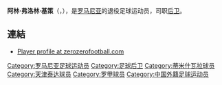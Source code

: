 {{noteta|G1=足球}}{{Football player infobox |
  playername = 基策 |
  fullname = Alin Florin Chiţa|
  image = [[Image:Replace_this_image_male.svg|150px]]|
 height = {{Height|m=1.80}} |
  dateofbirth = {{Birth date and age|1978|8|22|mf=y}} |
  cityofbirth =  [[皮特什蒂|皮特什蒂]], [[阿尔杰什县|阿尔杰什县]]|
  countryofbirth = [[罗马尼亚|罗马尼亚]] 
| currentclub  = 
| clubcrest   = 
| clubnumber  = 
| position    = [[右后卫|右后卫]]、[[中后卫|中后卫]]
| youthyears  = 
| youthclubs  = 
| years1 = 1997–2000 | clubs1 = [[FC_Dacia_Pitești|Dacia Pitești]]                  | caps1 =  44 | goals1 = 2
| years2 = 2000–2001 | clubs2 = [[FC_Politehnica_Timișoara|Politehnica Timişoara]]  | caps2 =  27 | goals2 = 5   
| years3 = 2001–2007 | clubs3 = [[FC_Argeș_Pitești|Argeş Pitești]]                  | caps3 = 178 | goals3 = 3                                
| years4 = 2007–2009 | clubs4 = [[FC_UTA_Arad|UTA Arad]]                            | caps4 =  26 | goals4 = 0
| years5 = 2009      | clubs5 = [[天津津门虎足球俱乐部|天津泰達]]                   | caps5 =  18 | goals5 = 0
| years6 = 2010      | clubs6 = [[布加勒斯特尤文圖斯體育俱樂部|布加勒斯特尤文圖斯]]        | caps6 =  10 | goals6 = 2
| years7 = 2010      | clubs7 = [[阿爾費薩里體育會|阿爾費薩里]]                | caps7 =  12 | goals7 = 2
| totalcaps = 315 | totalgoals = 14
|manageryears1  = 2011 |managerclubs1 = [[布加勒斯特尤文圖斯體育俱樂部|布加勒斯特尤文圖斯]]
|manageryears2  = 2012 |managerclubs2 = [[苗韋尼體育俱樂部|苗韋尼]] (助教)
|manageryears3  = 2014 |managerclubs3 = [[布加勒斯特迪納摩足球俱樂部|布加勒斯特迪納摩]] (助教)
|manageryears4  = 2015 |managerclubs4 = [[禾倫達利足球會|禾倫達利]] (assistant)
|manageryears6  = 2017 |managerclubs6 = [[CS_Național_Sebiș|Național Sebiș]]
|manageryears7  = 2018 |managerclubs7 = [[FC_Metaloglobus_București|Metaloglobus București]]
|manageryears8  = 2018 |managerclubs8 = [[CSM_Alexandria|Alexandria]]
|manageryears9  = 2019–2021 |managerclubs9 = [[CSM_Focșani|Focșani]]
|  pcupdate = 
|  ntupdate =
}}

'''阿林·弗洛林·基策'''（'''{{lang|pl|Alin Florin Chiţa}}'''，{{bd|1978年|8月22日|catIdx=Alin Florin Chiţa}}），是[[罗马尼亚|罗马尼亚]]的退役足球运动员，司职[[后卫_(足球)|后卫]]。

==連結==
*[https://web.archive.org/web/20100721031511/http://www.zerozerofootball.com/player/alin_chi_355_a/2008_2009/profile/138/default/45619 Player profile at zerozerofootball.com]

{{2009年中超分类名单天津}}

{{DEFAULTSORT:Chita, Alin}}
[[Category:罗马尼亚足球运动员|Category:罗马尼亚足球运动员]]
[[Category:足球后卫|Category:足球后卫]]
[[Category:蒂米什瓦拉球员|Category:蒂米什瓦拉球员]]
[[Category:天津泰达球员|Category:天津泰达球员]]
[[Category:罗甲球员|Category:罗甲球员]]
[[Category:中国外籍足球运动员|Category:中国外籍足球运动员]]
